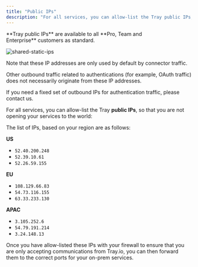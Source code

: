 ```yaml
---
title: "Public IPs"
description: "For all services, you can allow-list the Tray public IPs, so that you are not opening your services to the world:"
---
```


<Info>
**Tray public IPs** are available to all **Pro, Team and Enterprise** customers as standard.
</Info>

![shared-static-ips](/images/platform/connectivity/on-premise-systems/public-ips/b0116a57-e994404e_tray-public-ips.png)

<Warning>
Note that these IP addresses are only used by default by connector traffic. 

Other outbound traffic related to authentications (for example, OAuth traffic) does not necessarily originate from these IP addresses. 

If you need a fixed set of outbound IPs for authentication traffic, please contact us.
</Warning>

For all services, you can allow-list the Tray **public IPs**, so that you are not opening your services to the world:

The list of IPs, based on your region are as follows:

**US**

- `52.40.200.248`
- `52.39.10.61`
- `52.26.59.155`

**EU**

- `108.129.66.83`
- `54.73.116.155`
- `63.33.233.130`

**APAC**

- `3.105.252.6`
- `54.79.191.214`
- `3.24.148.13`

Once you have allow-listed these IPs with your firewall to ensure that you are only accepting communications from Tray.io, you can then forward them to the correct ports for your on-prem services.
